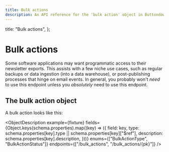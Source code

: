 ```yaml
---
title: Bulk actions
description: An API reference for the 'bulk action' object in Buttondown
---
```




  title: "Bulk actions",
};



# Bulk actions

Some software applications may want programmatic access to their newsletter exports. This assists with a few niche
use cases, such as regular backups or data ingestion (into a data warehouse), or post-publishing processes that hinge
on email events. In general, you probably won't _need_ to use this endpoint unless you _absolutely_ need to use this endpoint.

## The bulk action object

A bulk action looks like this:

<ObjectDescription
  example={fixture}
  fields={Object.keys(schema.properties).map((key) => ({
    field: key,
    type: schema.properties[key].type || schema.properties[key]["$ref"],
    description: schema.properties[key].description,
  }))}
  enums={["BulkActionType", "BulkActionStatus"]}
  endpoints={["/bulk_actions", "/bulk_actions/{pk}"]}
/>
